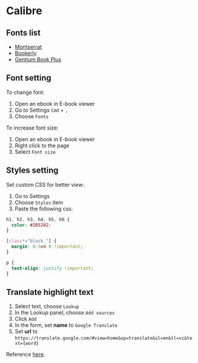 # Calibre

## Fonts list

- [Montserrat](https://fonts.google.com/specimen/Montserrat)
- [Bookerly](https://www.cufonfonts.com/font/bookerly)
- [Gentium Book Plus](https://fonts.google.com/specimen/Gentium+Book+Plus)


## Font setting

To change font:

1. Open an ebook in E-book viewer
2. Go to Settings `Cmd` + `,`
3. Choose `Fonts`

To increase font size:
1. Open an ebook in E-book viewer
2. Right click to the page
3. Select `Font size`


## Styles setting

Set custom CSS for better view:
1. Go to Settings
2. Choose `Styles` item
3. Paste the following css:

```css
h1, h2, h3, h4, h5, h6 {
  color: #2B5282;
}

[class*="block_"] {
  margin: 0.5em 0 !important;
}

p {
  text-align: justify !important;
}
```


## Translate highlight text

1. Select text, choose `Lookup`
2. In the Lookup panel, choose `Add sources`
3. Click `Add`
4. In the form, set **name** to `Google Translate`
5. Set **url** to `https://translate.google.com/#view=home&op=translate&sl=en&tl=vi&text={word}`

Reference [here](https://www.reddit.com/r/languagelearning/comments/iz71f9/comment/g6h4o4m/?utm_source=share&utm_medium=web2x&context=3).